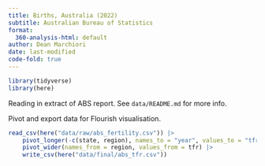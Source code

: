 ```yaml
---
title: Births, Australia (2022) 
subtitle: Australian Bureau of Statistics
format:
  360-analysis-html: default
author: Dean Marchiori
date: last-modified
code-fold: true
---
```


```r
library(tidyverse)
library(here)
```

Reading in extract of ABS report. See `data/README.md` for more info. 

Pivot and export data for Flourish visualisation. 

```r
read_csv(here("data/raw/abs_fertility.csv")) |>
    pivot_longer(-c(state, region), names_to = "year", values_to = "tfr") |>
    pivot_wider(names_from = region, values_from = tfr) |>
    write_csv(here("data/final/abs_tfr.csv"))
```
